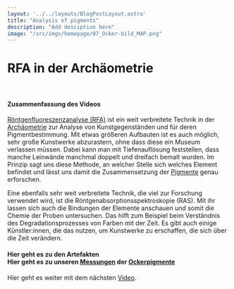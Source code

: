 ```yaml
---
layout: '../../layouts/BlogPostLayout.astro'
title: "Analysis of pigments"
description: "Add desciption here"
image: "/src/imgs/homepage/07_Ocker-bild_MAP.png"
---
```


# RFA in der Archäometrie

<YouTube url="https://www.youtube-nocookie.com/embed/rVvgAGQUJ5Q?si=ol6KAVr11JUM2e7R"/>

&nbsp;

#### Zusammenfassung des Videos

<a href="/keywords/xrf">Röntgenfluoreszenzanalyse (RFA)</a> ist ein weit verbreitete Technik in der <a href="/keywords/archeometry/">Archäometrie</a> zur Analyse von Kunstgegenständen und für deren Pigmentbestimmung. Mit etwas größeren Aufbauten ist es auch möglich, sehr große Kunstwerke abzurastern, ohne dass diese ein Museum verlassen müssen. Dabei kann man mit Tiefenauflösung feststellen, dass manche Leinwände manchmal doppelt und dreifach bemalt wurden. Im Prinzip sagt uns diese Methode, an welcher Stelle sich welches Element befindet und lässt uns damit die Zusammensetzung der <a href="/keywords/pigments/">Pigmente</a> genau erforschen.

Eine ebenfalls sehr weit verbreitete Technik, die viel zur Forschung verwendet wird, ist die Röntgenabsorptionsspektroskopie (RAS). Mit ihr lassen sich auch die Bindungen der Elemente anschauen und somit die Chemie der Proben untersuchen. Das hilft zum Beispiel beim Verständnis des Degradationsprozesses von Farben mit der Zeit. Es gibt auch einige Künstler:innen, die das nutzen, um Kunstwerke zu erschaffen, die sich über die Zeit verändern. 

#### Hier geht es zu den Artefakten <br/> Hier geht es zu unseren <a href="/keywords/measurements-and-evaluation">Messungen</a> der <a href="/keywords/our-pigments/">Ockerpigmente</a>

Hier geht es weiter mit dem nächsten <a href="/posts/ocre-pigments/">Video</a>.
